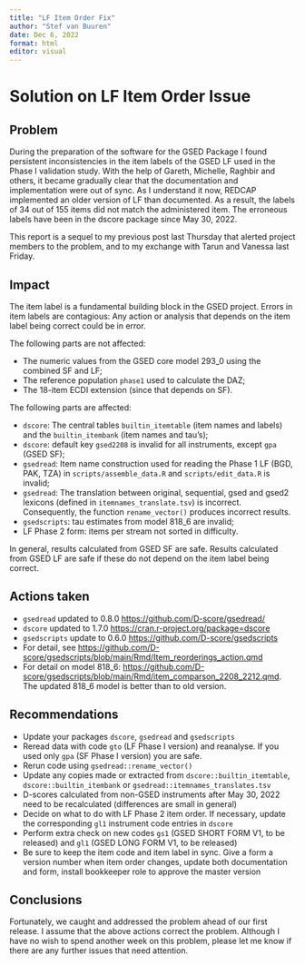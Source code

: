 ```yaml
---
title: "LF Item Order Fix"
author: "Stef van Buuren"
date: Dec 6, 2022
format: html
editor: visual
---
```


# Solution on LF Item Order Issue

## Problem

During the preparation of the software for the GSED Package I found persistent inconsistencies in the item labels of the GSED LF used in the Phase I validation study. With the help of Gareth, Michelle, Raghbir and others, it became gradually clear that the documentation and implementation were out of sync. As I understand it now, REDCAP implemented an older version of LF than documented. As a result, the labels of 34 out of 155 items did not match the administered item. The erroneous labels have been in the dscore package since May 30, 2022.

This report is a sequel to my previous post last Thursday that alerted project members to the problem, and to my exchange with Tarun and Vanessa last Friday.

## Impact

The item label is a fundamental building block in the GSED project. Errors in item labels are contagious: Any action or analysis that depends on the item label being correct could be in error.

The following parts are not affected:

-   The numeric values from the GSED core model 293_0 using the combined SF and LF;
-   The reference population `phase1` used to calculate the DAZ;
-   The 18-item ECDI extension (since that depends on SF).

The following parts are affected:

-   `dscore`: The central tables `builtin_itemtable` (item names and labels) and the `builtin_itembank` (item names and tau’s);
-   `dscore`: default key `gsed2208` is invalid for all instruments, except `gpa` (GSED SF);
-   `gsedread`: Item name construction used for reading the Phase 1 LF (BGD, PAK, TZA) in `scripts/assemble_data.R` and `scripts/edit_data.R` is invalid;
-   `gsedread`: The translation between original, sequential, gsed and gsed2 lexicons (defined in `itemnames_translate.tsv`) is incorrect. Consequently, the function `rename_vector()` produces incorrect results.
-   `gsedscripts`: tau estimates from model 818_6 are invalid;
-   LF Phase 2 form: items per stream not sorted in difficulty.

In general, results calculated from GSED SF are safe. Results calculated from GSED LF are safe if these do not depend on the item label being correct.

## Actions taken

-   `gsedread` updated to 0.8.0 <https://github.com/D-score/gsedread/>
-   `dscore` updated to 1.7.0 <https://cran.r-project.org/package=dscore>
-   `gsedscripts` update to 0.6.0 <https://github.com/D-score/gsedscripts>
-   For detail, see <https://github.com/D-score/gsedscripts/blob/main/Rmd/Item_reorderings_action.qmd>
-   For detail on model 818_6: <https://github.com/D-score/gsedscripts/blob/main/Rmd/item_comparson_2208_2212.qmd>. The updated 818_6 model is better than to old version.

## Recommendations

-   Update your packages `dscore`, `gsedread` and `gsedscripts`
-   Reread data with code `gto` (LF Phase I version) and reanalyse. If you used only `gpa` (SF Phase I version) you are safe.
-   Rerun code using `gsedread::rename_vector()`
-   Update any copies made or extracted from `dscore::builtin_itemtable`, `dscore::builtin_itembank` or `gsedread::itemnames_translates.tsv`
-   D-scores calculated from non-GSED instruments after May 30, 2022 need to be recalculated (differences are small in general)
-   Decide on what to do with LF Phase 2 item order. If necessary, update the corresponding `gl1` instrument code entries in `dscore`
-   Perform extra check on new codes `gs1` (GSED SHORT FORM V1, to be released) and `gl1` (GSED LONG FORM V1, to be released)
-   Be sure to keep the item code and item label in sync. Give a form a version number when item order changes, update both documentation and form, install bookkeeper role to approve the master version

## Conclusions

Fortunately, we caught and addressed the problem ahead of our first release. I assume that the above actions correct the problem. Although I have no wish to spend another week on this problem, please let me know if there are any further issues that need attention.